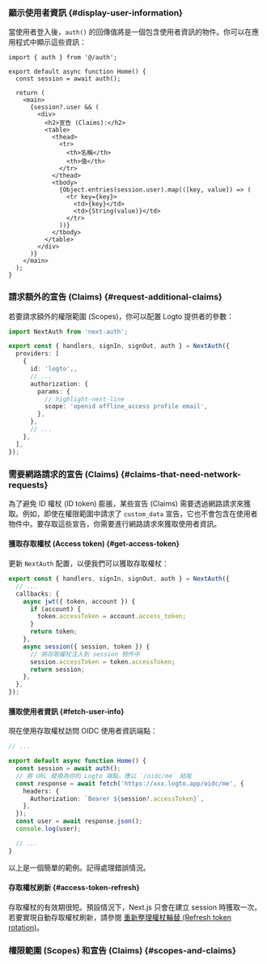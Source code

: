 
### 顯示使用者資訊 \{#display-user-information}

當使用者登入後，`auth()` 的回傳值將是一個包含使用者資訊的物件。你可以在應用程式中顯示這些資訊：

```tsx title="app/page.tsx"
import { auth } from '@/auth';

export default async function Home() {
  const session = await auth();

  return (
    <main>
      {session?.user && (
        <div>
          <h2>宣告 (Claims):</h2>
          <table>
            <thead>
              <tr>
                <th>名稱</th>
                <th>值</th>
              </tr>
            </thead>
            <tbody>
              {Object.entries(session.user).map(([key, value]) => (
                <tr key={key}>
                  <td>{key}</td>
                  <td>{String(value)}</td>
                </tr>
              ))}
            </tbody>
          </table>
        </div>
      )}
    </main>
  );
}
```

### 請求額外的宣告 (Claims) \{#request-additional-claims}

<FindUserInfoMissing method="auth()" />

<ScopesAndClaimsIntroduction hideDefaultScopes />

若要請求額外的權限範圍 (Scopes)，你可以配置 Logto 提供者的參數：

```ts title="./auth.ts"
import NextAuth from 'next-auth';

export const { handlers, signIn, signOut, auth } = NextAuth({
  providers: [
    {
      id: 'logto',,
      // ...
      authorization: {
        params: {
          // highlight-next-line
          scope: 'openid offline_access profile email',
        },
      },
      // ...
    },
  ],
});
```

### 需要網路請求的宣告 (Claims) \{#claims-that-need-network-requests}

為了避免 ID 權杖 (ID token) 膨脹，某些宣告 (Claims) 需要透過網路請求來獲取。例如，即使在權限範圍中請求了 `custom_data` 宣告，它也不會包含在使用者物件中。要存取這些宣告，你需要進行網路請求來獲取使用者資訊。

#### 獲取存取權杖 (Access token) \{#get-access-token}

更新 `NextAuth` 配置，以便我們可以獲取存取權杖：

```ts title="./auth.ts"
export const { handlers, signIn, signOut, auth } = NextAuth({
  // ...
  callbacks: {
    async jwt({ token, account }) {
      if (account) {
        token.accessToken = account.access_token;
      }
      return token;
    },
    async session({ session, token }) {
      // 將存取權杖注入到 session 物件中
      session.accessToken = token.accessToken;
      return session;
    },
  },
});
```

#### 獲取使用者資訊 \{#fetch-user-info}

現在使用存取權杖訪問 OIDC 使用者資訊端點：

```ts title="./app/page.tsx"
// ...

export default async function Home() {
  const session = await auth();
  // 將 URL 替換為你的 Logto 端點，應以 `/oidc/me` 結尾
  const response = await fetch('https://xxx.logto.app/oidc/me', {
    headers: {
      Authorization: `Bearer ${session?.accessToken}`,
    },
  });
  const user = await response.json();
  console.log(user);

  // ...
}
```

以上是一個簡單的範例。記得處理錯誤情況。

#### 存取權杖刷新 \{#access-token-refresh}

存取權杖的有效期很短。預設情況下，Next.js 只會在建立 session 時獲取一次。若要實現自動存取權杖刷新，請參閱 [重新整理權杖輪替 (Refresh token rotation)](https://next-auth.js.org/v3/tutorials/refresh-token-rotation)。

### 權限範圍 (Scopes) 和宣告 (Claims) \{#scopes-and-claims}

<ScopesAndClaims />
